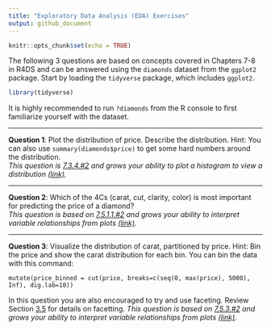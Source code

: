 ```yaml
---
title: "Exploratory Data Analysis (EDA) Exercises"
output: github_document
---
```


```r
knitr::opts_chunk$set(echo = TRUE)
```

The following 3 questions are based on concepts covered in Chapters 7-8 in R4DS 
and can be answered using the `diamonds` dataset from the `ggplot2` package. Start by 
loading the `tidyverse` package, which includes `ggplot2`.

```r
library(tidyverse)
```

It is highly recommended to run `?diamonds` from the R console to first familiarize 
yourself with the dataset.

--- 

**Question 1**: 
Plot the distribution of price. Describe the distribution. Hint: You can also 
use `summary(diamonds$price)` to get some hard numbers around the distribution.  
*This question is [7.3.4.#2](http://r4ds.had.co.nz/exploratory-data-analysis.html#exercises-13) and grows your ability to plot a histogram to view a distribution [(link)](http://r4ds.had.co.nz/exploratory-data-analysis.html#visualising-distributions).*

---

**Question 2**:
Which of the 4Cs (carat, cut, clarity, color) is most important for predicting 
the price of a diamond?  
*This question is based on [7.5.1.1.#2](http://r4ds.had.co.nz/exploratory-data-analysis.html#exercises-15) and grows your ability to interpret variable relationships from plots [(link)](http://r4ds.had.co.nz/exploratory-data-analysis.html#covariation).*

---

**Question 3**:
Visualize the distribution of carat, partitioned by price. Hint: Bin the price 
and show the carat distribution for each bin. You can bin the data with this command: 

`mutate(price_binned = cut(price, breaks=c(seq(0, max(price), 5000), Inf), dig.lab=10))`

In this question you are also encouraged to try and use faceting. Review Section 
[3.5](http://r4ds.had.co.nz/data-visualisation.html#facets) for details on facetting.
*This question is based on [7.5.3.#2](http://r4ds.had.co.nz/exploratory-data-analysis.html#exercises-17) and grows your ability to interpret variable relationships from plots [(link)](http://r4ds.had.co.nz/exploratory-data-analysis.html#covariation).*
